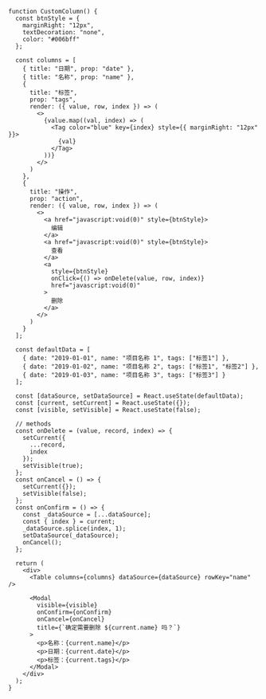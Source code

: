 <!-- 自定义列 -->

```tsx live=true
function CustomColumn() {
  const btnStyle = {
    marginRight: "12px",
    textDecoration: "none",
    color: "#006bff"
  };

  const columns = [
    { title: "日期", prop: "date" },
    { title: "名称", prop: "name" },
    {
      title: "标签",
      prop: "tags",
      render: ({ value, row, index }) => (
        <>
          {value.map((val, index) => (
            <Tag color="blue" key={index} style={{ marginRight: "12px" }}>
              {val}
            </Tag>
          ))}
        </>
      )
    },
    {
      title: "操作",
      prop: "action",
      render: ({ value, row, index }) => (
        <>
          <a href="javascript:void(0)" style={btnStyle}>
            编辑
          </a>
          <a href="javascript:void(0)" style={btnStyle}>
            查看
          </a>
          <a
            style={btnStyle}
            onClick={() => onDelete(value, row, index)}
            href="javascript:void(0)"
          >
            删除
          </a>
        </>
      )
    }
  ];

  const defaultData = [
    { date: "2019-01-01", name: "项目名称 1", tags: ["标签1"] },
    { date: "2019-01-02", name: "项目名称 2", tags: ["标签1", "标签2"] },
    { date: "2019-01-03", name: "项目名称 3", tags: ["标签3"] }
  ];

  const [dataSource, setDataSource] = React.useState(defaultData);
  const [current, setCurrent] = React.useState({});
  const [visible, setVisible] = React.useState(false);

  // methods
  const onDelete = (value, record, index) => {
    setCurrent({
      ...record,
      index
    });
    setVisible(true);
  };
  const onCancel = () => {
    setCurrent({});
    setVisible(false);
  };
  const onConfirm = () => {
    const _dataSource = [...dataSource];
    const { index } = current;
    _dataSource.splice(index, 1);
    setDataSource(_dataSource);
    onCancel();
  };

  return (
    <div>
      <Table columns={columns} dataSource={dataSource} rowKey="name" />

      <Modal
        visible={visible}
        onConfirm={onConfirm}
        onCancel={onCancel}
        title={`确定需要删除 ${current.name} 吗？`}
      >
        <p>名称：{current.name}</p>
        <p>日期：{current.date}</p>
        <p>标签：{current.tags}</p>
      </Modal>
    </div>
  );
}
```
